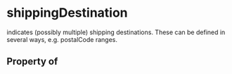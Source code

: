   

# shippingDestination

indicates (possibly multiple) shipping destinations. These can be defined in several ways, e.g. postalCode ranges.

## Property of



